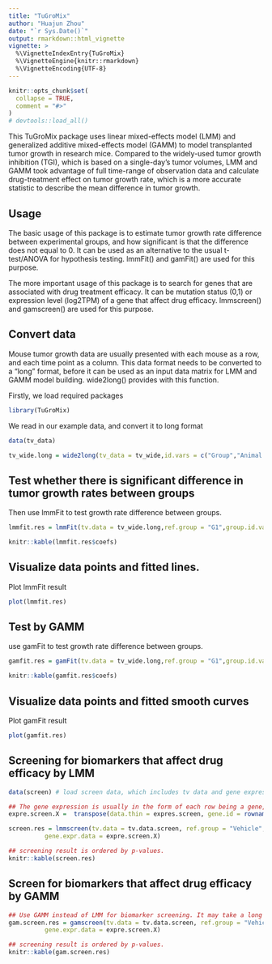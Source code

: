 ```yaml
---
title: "TuGroMix"
author: "Huajun Zhou"
date: "`r Sys.Date()`"
output: rmarkdown::html_vignette
vignette: >
  %\VignetteIndexEntry{TuGroMix}
  %\VignetteEngine{knitr::rmarkdown}
  %\VignetteEncoding{UTF-8}
---
```


```r
knitr::opts_chunk$set(
  collapse = TRUE,
  comment = "#>"
)
# devtools::load_all()
```

This TuGroMix package uses linear mixed-effects model (LMM) and generalized additive mixed-effects model (GAMM) to model transplanted tumor growth in research mice. Compared to the widely-used tumor growth inhibition (TGI), which is based on a single-day's tumor volumes, LMM and GAMM took  advantage of full time-range of observation data and calculate drug-treatment effect on tumor growth rate, which is a more accurate statistic to describe the mean difference in tumor growth. 


## Usage

The basic usage of this package is to estimate tumor growth rate difference between experimental groups, and how significant is that the difference does not equal to 0. It can be used as an alternative to the usual t-test/ANOVA for hypothesis testing. lmmFit() and gamFit() are used for this purpose.

The more important usage of this package is to search for genes that are associated with drug treatment efficacy. It can be mutation status (0,1) or expression level (log2TPM) of a gene that affect drug efficacy. lmmscreen() and gamscreen() are used for this purpose.

## Convert data
Mouse tumor growth data are usually presented with each mouse as a row, and each time point as a column. This data format needs to be converted to a "long" format, before it can be used as an input data matrix for LMM and GAMM model building. wide2long() provides with this function.

Firstly, we load required packages
```r
library(TuGroMix)
```

We read in our example data, and convert it to long format
```r
data(tv_data)

tv_wide.long = wide2long(tv_data = tv_wide,id.vars = c("Group","Animal.No."))
```

## Test whether there is significant difference in tumor growth rates between groups 
Then use lmmFit to test growth rate difference between groups.
```r
lmmfit.res = lmmFit(tv.data = tv_wide.long,ref.group = "G1",group.id.var = "Group",mouse.id.var = "Animal.No.")

knitr::kable(lmmfit.res$coefs)
```

## Visualize data points and fitted lines.
Plot lmmFit result
```r
plot(lmmfit.res)
```

## Test by GAMM
use gamFit to test growth rate difference between groups.
```r
gamfit.res = gamFit(tv.data = tv_wide.long,ref.group = "G1",group.id.var = "Group",mouse.id.var = "Animal.No.")

knitr::kable(gamfit.res$coefs)
```

## Visualize data points and fitted smooth curves
Plot gamFit result
```r
plot(gamfit.res)
```

## Screening for biomarkers that affect drug efficacy by LMM
```r
data(screen) # load screen data, which includes tv data and gene expression data. Gene expression in log2TPM is recommended. If you have log2FPKM or FPKM data, you can convert it to log2TPM using fpkm2tpm() function.

## The gene expression is usually in the form of each row being a gene, and each column being a biological sample (mouse model). Transpose the gene expression data first, so that each column is a gene and each row is mouse model, using transpose() function.
expre.screen.X =  transpose(data.thin = expres.screen, gene.id = rownames(expres.screen))

screen.res = lmmscreen(tv.data = tv.data.screen, ref.group = "Vehicle",model.var = Model, group.var = Trt, mouse.id.var = Mouse.ID,
          gene.expr.data = expre.screen.X)

## screening result is ordered by p-values.
knitr::kable(screen.res)
```

## Screen for biomarkers that affect drug efficacy by GAMM
```r
## Use GAMM instead of LMM for biomarker screening. It may take a long time (10 to 20 times more time than LMM)
gam.screen.res = gamscreen(tv.data = tv.data.screen, ref.group = "Vehicle",model.var = Model, group.var = Trt, mouse.id.var = Mouse.ID,
          gene.expr.data = expre.screen.X)

## screening result is ordered by p-values.
knitr::kable(gam.screen.res)
```

